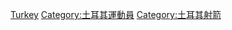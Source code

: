 {{Fooian fooers |Profession=射箭運動員 |Nationality=土耳其人 |Country=土耳其 |Supercategory=運動員 }}
[[Category:各國射箭運動員|Turkey]]
[[Category:土耳其運動員|Category:土耳其運動員]]
[[Category:土耳其射箭|Category:土耳其射箭]]